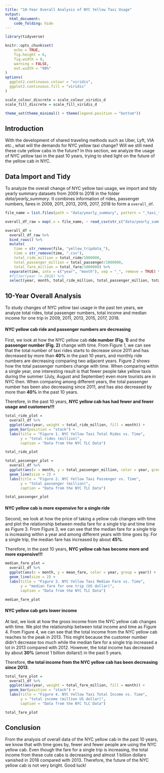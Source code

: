 ```yaml
---
title: "10-Year Overall Analysis of NYC Yellow Taxi Usage"
output: 
  html_document:
    code_folding: hide
---
```


```r
library(tidyverse)

knitr::opts_chunk$set(
	echo = TRUE,
	fig.height = 6,
	fig.width = 8,
	warning = FALSE,
	out.width = "90%"
)
options(
  ggplot2.continuous.colour = "viridis",
  ggplot2.continuous.fill = "viridis"
)

scale_colour_discrete = scale_colour_viridis_d
scale_fill_discrete = scale_fill_viridis_d

theme_set(theme_minimal() + theme(legend.position = "bottom"))
```

## Introduction

With the development of shared traveling methods such as Uber, Lyft, VIA etc., what will the demands for NYC yellow taxi change? Will we still need these cute yellow cabs in the future? In this section, we analyze the usage of NYC yellow taxi in the past 10 years, trying to shed light on the future of the yellow cab in NYC.

## Data Import and Tidy

To analyze the overall change of NYC yellow taxi usage, we import and tidy yearly summary datasets from 2009 to 2018 in the folder *data/yearly_summary*. It combines information of rides, passenger numbers, fares in 2009, 2011, 2013, 2015, 2017, 2018 to form a `overall_df`.

```r
file_name = list.files(path = "data/yearly_summary", pattern = "_taxi_trip_summary")

overall_df_raw = map(.x = file_name, ~ read_csv(str_c("data/yearly_summary/", .x))) 

overall_df = 
  overall_df_raw %>% 
  bind_rows() %>%
  mutate(
    time = str_remove(file, "yellow_tripdata_"),
    time = str_remove(time, ".csv"),
    total_ride_million = total_ride/1000000,
    total_passenger_million = total_passenger/1000000,
    total_fare_million = total_fare/1000000) %>% 
  separate(time, into = c("year", "month"), sep = "_", remove = TRUE) %>%
  #filter(year != 2018) %>% 
  select(year, month, total_ride_million, total_passenger_million, total_fare_million, mean_fare, median_fare)
```

## 10-Year Overall Analysis

To study changes of NYC yellow taxi usage in the past ten years, we analyze total rides, total passenger numbers, total income and median income for one trip in 2009, 2011, 2013, 2015, 2017, 2018.

#### NYC yellow cab ride and passenger numbers are decreasing

First, we look at how the NYC yellow cab **ride number (Fig. 1)** and the **passenger number (Fig. 2)** change with time. From Figure 1, we can see that the total number of taxi rides starts to decrease since 2011 and has decreased by more than **40%** in the past 10 years, and monthly ride numbers are decreasing comparing two adjacent years. Figure 2 shows how the total passenger numbers change with time. When comparing within a single year, one interesting result is that fewer people take yellow taxis during the summer (July, August and September) even more tourists are in NYC then. When comparing among different years, the total passenger number has been also decreasing since 2011, and has also decreased by more than **40%** in the past 10 years.

Therefore, in the past 10 years, **NYC yellow cab has had fewer and fewer usage and customers!!!**

```r
total_ride_plot = 
  overall_df %>% 
  ggplot(aes(year, weight = total_ride_million, fill = month)) +
  geom_bar(position = "stack") +
  labs(title = "Figure 1. NYC Yellow Taxi Total Rides vs. Time", 
       y = "total rides (million)",
       caption = "Data from the NYC TLC Data")

total_ride_plot
```

```r
total_passenger_plot = 
  overall_df %>% 
  ggplot(aes(x = month, y = total_passenger_million, color = year, group = year)) +
  geom_line(size = 2) +
  labs(title = "Figure 2. NYC Yellow Taxi Passenger vs. Time", 
       y = "total passenger (million)",
       caption = "Data from the NYC TLC Data")

total_passenger_plot
```

#### NYC yellow cab is more expensive for a single ride 

Second, we look at how the price of taking a yellow cub changes with time and plot the relationship between media fare for a single trip and time time as Figure 3. From Figure 3, we can see that the median fare for a single trip is increasing within a year and among different years with time goes by. For a single trip, the median fare has increased by about **45%**.

Therefore, in the past 10 years, **NYC yellow cab has become more and more expensive!!!**

```r
median_fare_plot =
  overall_df %>% 
  ggplot(aes(x = month, y = mean_fare, color = year, group = year)) +
  geom_line(size = 2) +
  labs(title = "Figure 3. NYC Yellow Taxi Median Fare vs. Time", 
       y = "median fare for one trip (US dollar)",
       caption = "Data from the NYC TLC Data")

median_fare_plot
```

#### NYC yellow cab gets lower income 

At last, we look at how the gross income from the NYC yellow cab changes with time. We plot the relationship between total income and time as Figure 4. From Figure 4, we can see that the total income from the NYC yellow cab reaches to the peak in 2013. This might because the customer number didn't decrease too much while the median fare for a single trip increased a lot in 2013 compared with 2012. However, the total income has decreased by about **30%** (amost 1 billion dollars!) in the past 5 years. 

Therefore, **the total income from the NYC yellow cab has been decreasing since 2013**. 

```r
total_fare_plot = 
  overall_df %>% 
  ggplot(aes(year, weight = total_fare_million, fill = month)) +
  geom_bar(position = "stack") +
  labs(title = "Figure 4. NYC Yellow Taxi Total Income vs. Time", 
       y = "total income (million US dollar)",
       caption = "Data from the NYC TLC Data")

total_fare_plot
```

## Conclusion

From the analysis of overall data of the NYC yellow cab in the past 10 years, we know that with time goes by, fewer and fewer people are using the NYC yellow cab. Even though the fare for a single trip is increasing, the total income from these cute cabs is decreasing and almost 1 billion dollars vanished in 2018 compared with 2013. Therefore, the future of the NYC yellow cab is not very bright. Good luck! 
